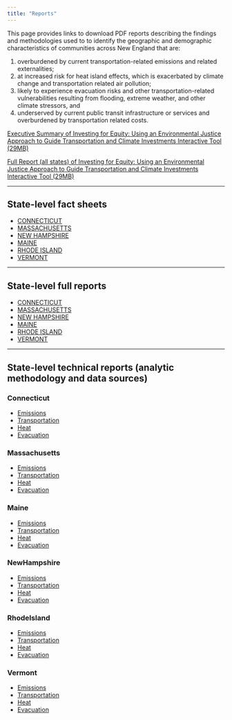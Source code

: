 ```yaml
---
title: "Reports"
---
```


This page provides links to download PDF reports describing the findings and methodologies used to to identify the geographic and demographic characteristics of communities across New England that are:

1. overburdened by current transportation-related emissions and related externalities; 
2. at increased risk for heat island effects, which is exacerbated by climate change and transportation related air pollution;
3. likely to experience evacuation risks and other transportation-related vulnerabilities resulting from flooding, extreme weather, and other climate stressors, and
4. underserved by current public transit infrastructure or services and overburdened by transportation related costs. 

[Executive Summary of Investing for Equity: Using an Environmental Justice Approach to Guide Transportation and Climate Investments Interactive Tool (29MB)]()

[Full Report (all states) of Investing for Equity: Using an Environmental Justice Approach to Guide Transportation and Climate Investments Interactive Tool (29MB)]()

---

## State-level fact sheets

* [CONNECTICUT]()
* [MASSACHUSETTS]()
* [NEW HAMPSHIRE]()
* [MAINE]()
* [RHODE ISLAND]()
* [VERMONT]()

---

## State-level full reports

* [CONNECTICUT]()
* [MASSACHUSETTS]()
* [NEW HAMPSHIRE]()
* [MAINE]()
* [RHODE ISLAND]()
* [VERMONT]()

---

## State-level technical reports (analytic methodology and data sources)

### Connecticut

* [Emissions](reports/Emissions_ConnecticutPDF.pdf)
* [Transportation](reports/Transport_ConnecticutPDF.pdf)
* [Heat](reports/LST_ConnecticutPDF.pdf)
* [Evacuation](reports/Evacuation_ConnecticutPDF.pdf)

### Massachusetts

* [Emissions](reports/Emissions_MassachusettsPDF.pdf)
* [Transportation](reports/Transport_MassachusettsPDF.pdf)
* [Heat](reports/LST_MassachusettsPDF.pdf)
* [Evacuation](reports/Evacuation_MassachusettsPDF.pdf)

### Maine

* [Emissions](reports/Emissions_MainePDF.pdf)
* [Transportation](reports/Transport_MainePDF.pdf)
* [Heat](reports/LST_MainePDF.pdf)
* [Evacuation](reports/Evacuation_MainePDF.pdf)

### NewHampshire

* [Emissions](reports/Emissions_NewHampshirePDF.pdf)
* [Transportation](reports/Transport_NewHampshirePDF.pdf)
* [Heat](reports/LST_NewHampshirePDF.pdf)
* [Evacuation](reports/Evacuation_NewHampshirePDF.pdf)

### RhodeIsland

* [Emissions](reports/Emissions_RhodeIslandPDF.pdf)
* [Transportation](reports/Transport_RhodeIslandPDF.pdf)
* [Heat](reports/LST_RhodeIslandPDF.pdf)
* [Evacuation](reports/Evacuation_RhodeIslandPDF.pdf)

### Vermont

* [Emissions](reports/Emissions_VermontPDF.pdf)
* [Transportation](reports/Transport_VermontPDF.pdf)
* [Heat](reports/LST_VermontPDF.pdf)
* [Evacuation](reports/Evacuation_VermontPDF.pdf)